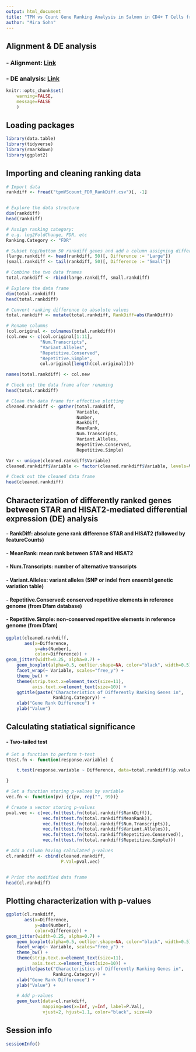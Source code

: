 ```yaml
---
output: html_document
title: "TPM vs Count Gene Ranking Analysis in Salmon in CD4+ T Cells from WT and Kdm6a cKO Mice"
author: "Mira Sohn" 
---
```



## Alignment & DE analysis

### - Alignment: [Link](https://github.com/Mira0507/mouse_cd4/blob/master/README.md)

### - DE analysis: [Link](https://github.com/Mira0507/GSE157852/blob/master/DE_EnsDb.Rmd)

```r
knitr::opts_chunk$set(
    warning=FALSE,
    message=FALSE
    )
```

## Loading packages


```r
library(data.table)
library(tidyverse)
library(rmarkdown)
library(ggplot2)
```

## Importing and cleaning ranking data

```r

# Import data
rankdiff <- fread("tpmVScount_FDR_RankDiff.csv")[, -1]


# Explore the data structure
dim(rankdiff)
head(rankdiff)

# Assign ranking category:
# e.g. log2FoldChange, FDR, etc
Ranking.Category <- "FDR"

# Subset top/bottom 50 rankdiff genes and add a column assigning difference size
(large.rankdiff <- head(rankdiff, 50)[, Difference := "Large"])
(small.rankdiff <- tail(rankdiff, 50)[, Difference := "Small"])

# Combine the two data frames
total.rankdiff <- rbind(large.rankdiff, small.rankdiff) 

# Explore the data frame
dim(total.rankdiff)
head(total.rankdiff)

# Convert ranking difference to absolute values
total.rankdiff <- mutate(total.rankdiff, RankDiff=abs(RankDiff))

# Rename columns 
(col.original <- colnames(total.rankdiff))
(col.new <- c(col.original[1:11], 
             "Num.Transcripts",
             "Variant.Alleles",
             "Repetitive.Conserved",
             "Repetitive.Simple", 
             col.original[length(col.original)]))

names(total.rankdiff) <- col.new

# Check out the data frame after renaming
head(total.rankdiff)

# Clean the data frame for effective plotting 
cleaned.rankdiff <- gather(total.rankdiff, 
                           Variable, 
                           Number, 
                           RankDiff, 
                           MeanRank, 
                           Num.Transcripts,
                           Variant.Alleles,
                           Repetitive.Conserved,
                           Repetitive.Simple)

Var <- unique(cleaned.rankdiff$Variable)
cleaned.rankdiff$Variable <- factor(cleaned.rankdiff$Variable, levels=Var) 

# Check out the cleaned data frame
head(cleaned.rankdiff)
```

## Characterization of differently ranked genes between STAR and HISAT2-mediated differential expression (DE) analysis 

#### - RankDiff: absolute gene rank difference STAR and HISAT2 (followed by featureCounts)

#### - MeanRank: mean rank between STAR and HISAT2

#### - Num.Transcripts: number of alternative transcripts

#### - Variant.Alleles: variant alleles (SNP or indel from ensembl genetic variation table)

#### - Repetitive.Conserved: conserved repetitive elements in reference genome (from Dfam database)

#### - Repetitive.Simple: non-conserved repetitive elements in reference genome (from Dfam)

```r

ggplot(cleaned.rankdiff, 
       aes(x=Difference, 
           y=abs(Number),
           color=Difference)) + 
geom_jitter(width=0.25, alpha=0.7) + 
    geom_boxplot(alpha=0.5, outlier.shape=NA, color="black", width=0.5) + 
    facet_wrap(~ Variable, scales="free_y") +
    theme_bw() + 
    theme(strip.text.x=element_text(size=11),
          axis.text.x=element_text(size=10)) + 
    ggtitle(paste("Characteristics of Differently Ranking Genes in", 
                  Ranking.Category)) +
    xlab("Gene Rank Difference") + 
    ylab("Value")
```

## Calculating statiatical significance 



#### - Two-tailed test 


```r

# Set a function to perform t-test 
ttest.fn <- function(response.variable) {

    t.test(response.variable ~ Difference, data=total.rankdiff)$p.value

}

# Set a function storing p-values by variable
vec.fn <- function(pv) {c(pv, rep("", 99))}

# Create a vector storing p-values
pval.vec <- c(vec.fn(ttest.fn(total.rankdiff$RankDiff)), 
              vec.fn(ttest.fn(total.rankdiff$MeanRank)),
              vec.fn(ttest.fn(total.rankdiff$Num.Transcripts)),
              vec.fn(ttest.fn(total.rankdiff$Variant.Alleles)),
              vec.fn(ttest.fn(total.rankdiff$Repetitive.Conserved)),
              vec.fn(ttest.fn(total.rankdiff$Repetitive.Simple)))

# Add a column having calculated p-values 
cl.rankdiff <- cbind(cleaned.rankdiff,
                     P.Val=pval.vec)


# Print the modified data frame
head(cl.rankdiff)

```

## Plotting characterization with p-values 


```r

ggplot(cl.rankdiff, 
       aes(x=Difference, 
           y=abs(Number),
           color=Difference)) + 
geom_jitter(width=0.25, alpha=0.7) + 
    geom_boxplot(alpha=0.5, outlier.shape=NA, color="black", width=0.5) + 
    facet_wrap(~ Variable, scales="free_y") +
    theme_bw() + 
    theme(strip.text.x=element_text(size=11),
          axis.text.x=element_text(size=10)) + 
    ggtitle(paste("Characteristics of Differently Ranking Genes in", 
                  Ranking.Category)) +
    xlab("Gene Rank Difference") + 
    ylab("Value") + 

    # Add p-values
    geom_text(data=cl.rankdiff, 
              mapping=aes(x=Inf, y=Inf, label=P.Val), 
              vjust=2, hjust=1.1, color="black", size=4) 

```

## Session info

```r

sessionInfo()

```
